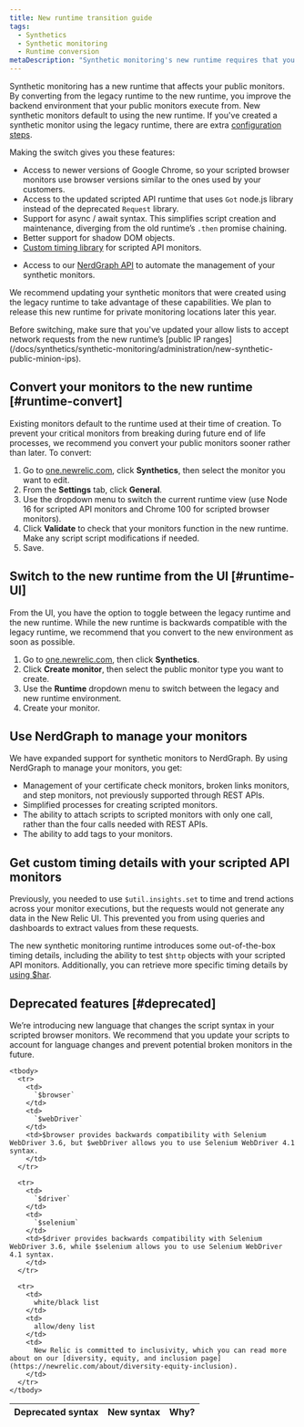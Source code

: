 ```yaml
---
title: New runtime transition guide
tags:
  - Synthetics
  - Synthetic monitoring
  - Runtime conversion
metaDescription: "Synthetic monitoring's new runtime requires that you make some changes to your already existing monitors."
---
```


Synthetic monitoring has a new runtime that affects your public monitors. By converting from the legacy runtime to the new runtime, you improve the backend environment that your public monitors execute from. New synthetic monitors default to using the new runtime. If you've created a synthetic monitor using the legacy runtime, there are extra [configuration steps](#runtime-convert).

Making the switch gives you these features:

* Access to newer versions of Google Chrome, so your scripted browser monitors use browser versions similar to the ones used by your customers. 
* Access to the updated scripted API runtime that uses `Got` node.js library  instead of the deprecated `Request` library. 
* Support for async / await syntax. This simplifies script creation and maintenance, diverging from the old runtime’s `.then` promise chaining.
* Better support for shadow DOM objects.
* [Custom timing library](/docs/synthetics/synthetic-monitoring/scripting-monitors/custom-timing-details) for scripted API monitors.
- Access to  our [NerdGraph API](/docs/apis/nerdgraph/examples/nerdgraph-synthetics-tutorial) to automate the management of your synthetic monitors. 

We recommend updating your synthetic monitors that were created using the legacy runtime to take advantage of these capabilities. We plan to release this new runtime for private monitoring locations later this year.

<Callout variant="important">
Before switching, make sure that you've updated your allow lists to accept network requests from the new runtime’s [public IP ranges](/docs/synthetics/synthetic-monitoring/administration/new-synthetic-public-minion-ips).
</Callout>

## Convert your monitors to the new runtime [#runtime-convert]

Existing monitors default to the runtime used at their time of creation. To prevent your critical monitors from breaking during future end of life processes, we recommend you convert your public monitors sooner rather than later. To convert:

1. Go to [one.newrelic.com](https://one.newrelic.com/nr1-core), click **Synthetics**, then select the monitor you want to edit.
2. From the **Settings** tab, click **General**. 
3. Use the dropdown menu to switch the current runtime view (use Node 16 for scripted API monitors and Chrome 100 for scripted browser monitors). 
4. Click **Validate** to check that your monitors function in the new runtime. Make any script script modifications if needed. 
5. Save.

## Switch to the new runtime from the UI [#runtime-UI]

From the UI, you have the option to toggle between the legacy runtime and the new runtime. While the new runtime is backwards compatible with the legacy runtime, we recommend that you convert to the new environment as soon as possible. 

1. Go to [one.newrelic.com](https://one.newrelic.com/nr1-core), then click **Synthetics**.
2. Click **Create monitor**, then select the public monitor type you want to create.
3. Use the **Runtime** dropdown menu to switch between the legacy and new runtime environment. 
4. Create your monitor. 

## Use NerdGraph to manage your monitors

We have expanded support for synthetic monitors to NerdGraph. By using NerdGraph to manage your monitors, you get: 

* Management of your certificate check monitors, broken links monitors, and step monitors, not previously supported through REST APIs.
* Simplified processes for creating scripted monitors.
* The ability to attach scripts to scripted monitors with only one call, rather than the four calls needed with REST APIs.
* The ability to add tags to your monitors. 

## Get custom timing details with your scripted API monitors

Previously, you needed to use `$util.insights.set` to time and trend actions across your monitor executions, but the requests would not generate any data in the New Relic UI. This prevented you from using queries and dashboards to extract values from these requests. 

The new synthetic monitoring runtime introduces some out-of-the-box timing details, including the ability to test `$http` objects with your scripted API monitors. Additionally, you can retrieve more specific timing details by [using $har](/docs/synthetics/synthetic-monitoring/scripting-monitors/custom-timing-details).

## Deprecated features [#deprecated]

We’re introducing new language that changes the script syntax in your scripted browser monitors. We recommend that you update your scripts to account for language changes and prevent potential broken monitors in the future. 

<table>
  <thead>
    <tr>
      <th style={{ width: "100px" }}>
        Deprecated syntax
      </th>
      <th>
        New syntax
      </th>
      <th>
        Why?
      </th>
    </tr>
  </thead>

    <tbody>
      <tr>
        <td>
          `$browser`
        </td>
        <td>
          `$webDriver`
        </td>
        <td>$browser provides backwards compatibility with Selenium WebDriver 3.6, but $webDriver allows you to use Selenium WebDriver 4.1 syntax. 
        </td>
      </tr>
      
      <tr>
        <td>
          `$driver`
        </td> 
        <td>
          `$selenium`
        </td>
        <td>$driver provides backwards compatibility with Selenium WebDriver 3.6, while $selenium allows you to use Selenium WebDriver 4.1 syntax.
        </td>
      </tr>

      <tr>
        <td>
          white/black list
        </td> 
        <td>
          allow/deny list
        </td>
        <td>
          New Relic is committed to inclusivity, which you can read more about on our [diversity, equity, and inclusion page](https://newrelic.com/about/diversity-equity-inclusion). 
        </td>
      </tr>
    </tbody>
</table>